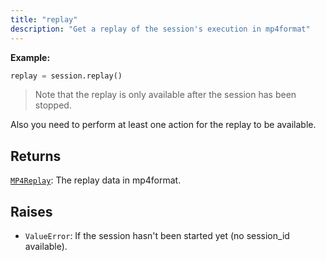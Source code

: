 ```yaml
---
title: "replay"
description: "Get a replay of the session's execution in mp4format"
---
```




**Example:**
```python
replay = session.replay()
```

> Note that the replay is only available after the session has been stopped.

Also you need to perform at least one action for the replay to be available.



## Returns

[`MP4Replay`](/sdk-reference/misc/mp4replay): The replay data in mp4format.

## Raises

- `ValueError`: If the session hasn't been started yet (no session_id available).
